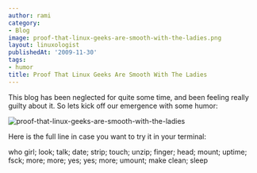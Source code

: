 ```yaml
---
author: rami
category:
- Blog
image: proof-that-linux-geeks-are-smooth-with-the-ladies.png
layout: linuxologist
publishedAt: '2009-11-30'
tags:
- humor
title: Proof That Linux Geeks Are Smooth With The Ladies
---
```


This blog has been neglected for quite some time, and been feeling really guilty about it. So lets kick off our emergence with some humor:

![proof-that-linux-geeks-are-smooth-with-the-ladies](/assets/images/content/blog/proof-that-linux-geeks-are-smooth-with-the-ladies.png)

Here is the full line in case you want to try it in your terminal:

who girl; look; talk; date; strip; touch; unzip; finger; head; mount; uptime; fsck; more; more; yes; yes; more; umount; make clean; sleep